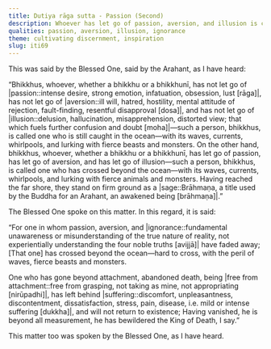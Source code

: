 ```yaml
---
title: Dutiya rāga sutta - Passion (Second)
description: Whoever has let go of passion, aversion, and illusion is called one who has crossed beyond the ocean—with its waves, currents, whirlpools, lurking with fierce animals and monsters.
qualities: passion, aversion, illusion, ignorance
theme: cultivating discernment, inspiration
slug: iti69
---
```


This was said by the Blessed One, said by the Arahant, as I have heard:

“Bhikkhus, whoever, whether a bhikkhu or a bhikkhunī, has not let go of |passion::intense desire, strong emotion, infatuation, obsession, lust [rāga]|, has not let go of |aversion::ill will, hatred, hostility, mental attitude of rejection, fault-finding, resentful disapproval [dosa]|, and has not let go of |illusion::delusion, hallucination, misapprehension, distorted view; that which fuels further confusion and doubt [moha]|—such a person, bhikkhus, is called one who is still caught in the ocean—with its waves, currents, whirlpools, and lurking with fierce beasts and monsters. On the other hand, bhikkhus, whoever, whether a bhikkhu or a bhikkhunī, has let go of passion, has let go of aversion, and has let go of illusion—such a person, bhikkhus, is called one who has crossed beyond the ocean—with its waves, currents, whirlpools, and lurking with fierce animals and monsters. Having reached the far shore, they stand on firm ground as a |sage::Brāhmaṇa, a title used by the Buddha for an Arahant, an awakened being [brāhmaṇa]|.”

The Blessed One spoke on this matter. In this regard, it is said:

“For one in whom passion, aversion,
and |ignorance::fundamental unawareness or misunderstanding of the true nature of reality, not experientially understanding the four noble truths [avijjā]| have faded away;
[That one] has crossed beyond the ocean—hard to cross,
with the peril of waves, fierce beasts and monsters.

One who has gone beyond attachment, abandoned death, being |free from attachment::free from grasping, not taking as mine, not appropriating [nirūpadhi]|,
has left behind |suffering::discomfort, unpleasantness, discontentment, dissatisfaction, stress, pain, disease, i.e. mild or intense suffering [dukkha]|, and will not return to existence;
Having vanished, he is beyond all measurement,
he has bewildered the King of Death, I say.”

This matter too was spoken by the Blessed One, as I have heard.